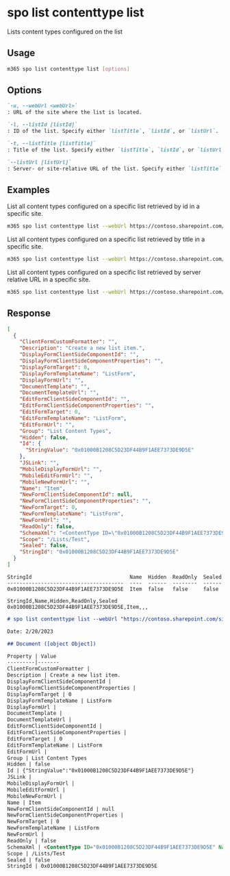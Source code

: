 
# spo list contenttype list

Lists content types configured on the list

## Usage

```sh
m365 spo list contenttype list [options]
```

## Options

```md definition-list
`-u, --webUrl <webUrl>`
: URL of the site where the list is located.

`-l, --listId [listId]`
: ID of the list. Specify either `listTitle`, `listId`, or `listUrl`.

`-t, --listTitle [listTitle]`
: Title of the list. Specify either `listTitle`, `listId`, or `listUrl`.

`--listUrl [listUrl]`
: Server- or site-relative URL of the list. Specify either `listTitle`, `listId`, or `listUrl`.
```

<Global />

## Examples

List all content types configured on a specific list retrieved by id in a specific site.

```sh
m365 spo list contenttype list --webUrl https://contoso.sharepoint.com/sites/project-x --listId 0cd891ef-afce-4e55-b836-fce03286cccf
```

List all content types configured on a specific list retrieved by title in a specific site.

```sh
m365 spo list contenttype list --webUrl https://contoso.sharepoint.com/sites/project-x --listTitle Documents
```

List all content types configured on a specific list retrieved by server relative URL in a specific site.

```sh
m365 spo list contenttype list --webUrl https://contoso.sharepoint.com/sites/project-x --listUrl 'sites/project-x/Documents'
```

## Response

<Tabs>
  <TabItem value="JSON">

  ```json
  [
    {
      "ClientFormCustomFormatter": "",
      "Description": "Create a new list item.",
      "DisplayFormClientSideComponentId": "",
      "DisplayFormClientSideComponentProperties": "",
      "DisplayFormTarget": 0,
      "DisplayFormTemplateName": "ListForm",
      "DisplayFormUrl": "",
      "DocumentTemplate": "",
      "DocumentTemplateUrl": "",
      "EditFormClientSideComponentId": "",
      "EditFormClientSideComponentProperties": "",
      "EditFormTarget": 0,
      "EditFormTemplateName": "ListForm",
      "EditFormUrl": "",
      "Group": "List Content Types",
      "Hidden": false,
      "Id": {
        "StringValue": "0x01000B1208C5D23DF44B9F1AEE7373DE9D5E"
      },
      "JSLink": "",
      "MobileDisplayFormUrl": "",
      "MobileEditFormUrl": "",
      "MobileNewFormUrl": "",
      "Name": "Item",
      "NewFormClientSideComponentId": null,
      "NewFormClientSideComponentProperties": "",
      "NewFormTarget": 0,
      "NewFormTemplateName": "ListForm",
      "NewFormUrl": "",
      "ReadOnly": false,
      "SchemaXml": "<ContentType ID=\"0x01000B1208C5D23DF44B9F1AEE7373DE9D5E\" Name=\"Item\" Group=\"List Content Types\" Description=\"Create a new list item.\" Version=\"0\" FeatureId=\"{695b6570-a48b-4a8e-8ea5-26ea7fc1d162}\" FeatureIds=\"{695b6570-a48b-4a8e-8ea5-26ea7fc1d162};{c94c1702-30a7-454c-be15-5a895223428d}\"><Folder TargetName=\"Item\"/><Fields><Field ID=\"{c042a256-787d-4a6f-8a8a-cf6ab767f12d}\" Type=\"Computed\" DisplayName=\"Content Type\" Name=\"ContentType\" DisplaceOnUpgrade=\"TRUE\" RenderXMLUsingPattern=\"TRUE\" Sortable=\"FALSE\" SourceID=\"http://schemas.microsoft.com/sharepoint/v3\" StaticName=\"ContentType\" Group=\"_Hidden\" PITarget=\"MicrosoftWindowsSharePointServices\" PIAttribute=\"ContentTypeID\" FromBaseType=\"TRUE\"><FieldRefs><FieldRef Name=\"ContentTypeId\"/></FieldRefs><DisplayPattern><MapToContentType><Column Name=\"ContentTypeId\"/></MapToContentType></DisplayPattern></Field><Field ID=\"{fa564e0f-0c70-4ab9-b863-0177e6ddd247}\" Type=\"Text\" Name=\"Title\" DisplayName=\"Title\" Required=\"TRUE\" SourceID=\"http://schemas.microsoft.com/sharepoint/v3\" StaticName=\"Title\" FromBaseType=\"TRUE\" ColName=\"nvarchar1\" ShowInNewForm=\"TRUE\" ShowInEditForm=\"TRUE\"/></Fields><XmlDocuments><XmlDocument NamespaceURI=\"http://schemas.microsoft.com/sharepoint/v3/contenttype/forms\"><FormTemplates xmlns=\"http://schemas.microsoft.com/sharepoint/v3/contenttype/forms\"><Display>ListForm</Display><Edit>ListForm</Edit><New>ListForm</New></FormTemplates></XmlDocument></XmlDocuments></ContentType>",
      "Scope": "/Lists/Test",
      "Sealed": false,
      "StringId": "0x01000B1208C5D23DF44B9F1AEE7373DE9D5E"
    }
  ]
  ```

  </TabItem>
  <TabItem value="Text">

  ```text
  StringId                                Name  Hidden  ReadOnly  Sealed
  --------------------------------------  ----  ------  --------  ------
  0x01000B1208C5D23DF44B9F1AEE7373DE9D5E  Item  false   false     false
  ```

  </TabItem>
  <TabItem value="CSV">

  ```csv
  StringId,Name,Hidden,ReadOnly,Sealed
  0x01000B1208C5D23DF44B9F1AEE7373DE9D5E,Item,,,
  ```

  </TabItem>
  <TabItem value="Markdown">

  ```md
  # spo list contenttype list --webUrl "https://contoso.sharepoint.com/sites/project-x" --listTitle "Documents"

  Date: 2/20/2023

  ## Document ([object Object])

  Property | Value
  ---------|-------
  ClientFormCustomFormatter |
  Description | Create a new list item.
  DisplayFormClientSideComponentId |
  DisplayFormClientSideComponentProperties |
  DisplayFormTarget | 0
  DisplayFormTemplateName | ListForm
  DisplayFormUrl |
  DocumentTemplate | 
  DocumentTemplateUrl | 
  EditFormClientSideComponentId |
  EditFormClientSideComponentProperties |
  EditFormTarget | 0
  EditFormTemplateName | ListForm
  EditFormUrl |
  Group | List Content Types
  Hidden | false
  Id | {"StringValue":"0x01000B1208C5D23DF44B9F1AEE7373DE9D5E"}
  JSLink |
  MobileDisplayFormUrl |
  MobileEditFormUrl |
  MobileNewFormUrl |
  Name | Item
  NewFormClientSideComponentId | null
  NewFormClientSideComponentProperties |
  NewFormTarget | 0
  NewFormTemplateName | ListForm
  NewFormUrl |
  ReadOnly | false
  SchemaXml | <ContentType ID="0x01000B1208C5D23DF44B9F1AEE7373DE9D5E" Name="Item" Group="List Content Types" Description="Create a new list item." Version="0" FeatureId="{695b6570-a48b-4a8e-8ea5-26ea7fc1d162}" FeatureIds="{695b6570-a48b-4a8e-8ea5-26ea7fc1d162};{c94c1702-30a7-454c-be15-5a895223428d}"><Folder TargetName="Item"/><Fields><Field ID="{c042a256-787d-4a6f-8a8a-cf6ab767f12d}" Type="Computed" DisplayName="Content Type" Name="ContentType" DisplaceOnUpgrade="TRUE" RenderXMLUsingPattern="TRUE" Sortable="FALSE" SourceID="http://schemas.microsoft.com/sharepoint/v3" StaticName="ContentType" Group="_Hidden" PITarget="MicrosoftWindowsSharePointServices" PIAttribute="ContentTypeID" FromBaseType="TRUE"><FieldRefs><FieldRef Name="ContentTypeId"/></FieldRefs><DisplayPattern><MapToContentType><Column Name="ContentTypeId"/></MapToContentType></DisplayPattern></Field><Field ID="{fa564e0f-0c70-4ab9-b863-0177e6ddd247}" Type="Text" Name="Title" DisplayName="Title" Required="TRUE" SourceID="http://schemas.microsoft.com/sharepoint/v3" StaticName="Title" FromBaseType="TRUE" ColName="nvarchar1" ShowInNewForm="TRUE" ShowInEditForm="TRUE"/></Fields><XmlDocuments><XmlDocument NamespaceURI="http://schemas.microsoft.com/sharepoint/v3/contenttype/forms"><FormTemplates xmlns="http://schemas.microsoft.com/sharepoint/v3/contenttype/forms"><Display>ListForm</Display><Edit>ListForm</Edit><New>ListForm</New></FormTemplates></XmlDocument></XmlDocuments></ContentType>
  Scope | /Lists/Test
  Sealed | false
  StringId | 0x01000B1208C5D23DF44B9F1AEE7373DE9D5E
  ```

  </TabItem>
</Tabs>

